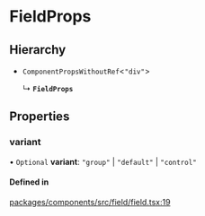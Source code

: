 # FieldProps

## Hierarchy

- `ComponentPropsWithoutRef`\<`"div"`\>

  ↳ **`FieldProps`**

## Properties

### variant

• `Optional` **variant**: `"group"` \| `"default"` \| `"control"`

#### Defined in

[packages/components/src/field/field.tsx:19](https://github.com/vtex/shoreline/blob/6674ddada/packages/components/src/field/field.tsx#L19)

